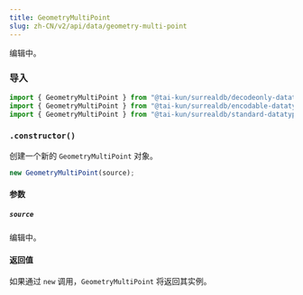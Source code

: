 ```yaml
---
title: GeometryMultiPoint
slug: zh-CN/v2/api/data/geometry-multi-point
---
```



编辑中。

### 导入

```ts
import { GeometryMultiPoint } from "@tai-kun/surrealdb/decodeonly-datatypes";
import { GeometryMultiPoint } from "@tai-kun/surrealdb/encodable-datatypes";
import { GeometryMultiPoint } from "@tai-kun/surrealdb/standard-datatypes";
```

### `.constructor()`

创建一个新的 `GeometryMultiPoint` 对象。

```ts
new GeometryMultiPoint(source);
```

#### 参数

##### `source`

编辑中。

#### 返回值

如果通过 `new` 调用，`GeometryMultiPoint` 将返回其实例。
